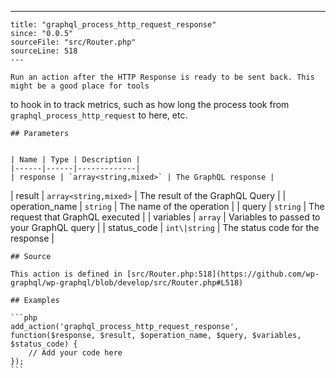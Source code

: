 ---
    title: "graphql_process_http_request_response"
    since: "0.0.5"
    sourceFile: "src/Router.php"
    sourceLine: 518
    ---
    
    Run an action after the HTTP Response is ready to be sent back. This might be a good place for tools
to hook in to track metrics, such as how long the process took from `graphql_process_http_request`
to here, etc.
    
    ## Parameters
    
    
    | Name | Type | Description |
    |------|------|-------------|
    | response | `array<string,mixed>` | The GraphQL response |
| result | `array<string,mixed>` | The result of the GraphQL Query |
| operation_name | `string` | The name of the operation |
| query | `string` | The request that GraphQL executed |
| variables | `array` | Variables to passed to your GraphQL query |
| status_code | `int\|string` | The status code for the response |
    
    
    ## Source

    This action is defined in [src/Router.php:518](https://github.com/wp-graphql/wp-graphql/blob/develop/src/Router.php#L518)

    ## Examples

    ```php
    add_action('graphql_process_http_request_response', function($response, $result, $operation_name, $query, $variables, $status_code) {
        // Add your code here
    });
    ```
    